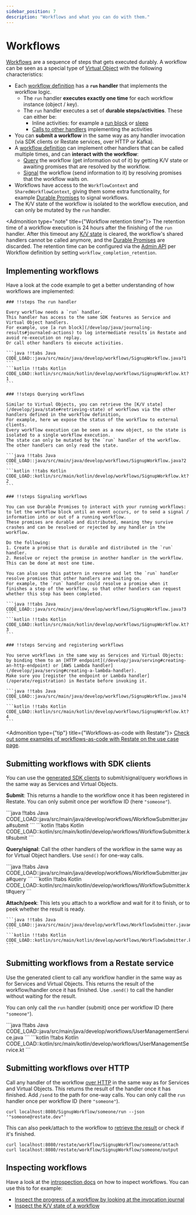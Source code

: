 ```yaml
---
sidebar_position: 7
description: "Workflows and what you can do with them."
---
```



# Workflows

[Workflows](/concepts/services#workflows) are a sequence of steps that gets executed durably.
A workflow can be seen as a special type of [Virtual Object](/concepts/services#virtual-objects) with the following characteristics:

- Each [workflow definition](/develop/java/overview#workflows) has a **`run` handler** that implements the workflow logic.
  - The `run` handler **executes exactly one time** for each workflow instance (object / key).
  - The `run` handler executes a set of **durable steps/activities**. These can either be:
    - Inline activities: for example a [run block](/develop/java/journaling-results#journaled-actions) or [sleep](/develop/java/durable-timers)
    - [Calls to other handlers](/develop/java/service-communication) implementing the activities
- You can **submit a workflow** in the same way as any handler invocation (via SDK clients or Restate services, over HTTP or Kafka).
- A [workflow definition](/develop/java/overview#workflows) can implement other handlers that can be called multiple times, and can **interact with the workflow**:
    - [Query](/develop/java/workflows#implementing-workflows) the workflow (get information out of it) by getting K/V state or awaiting promises that are resolved by the workflow.
    - [Signal](/develop/java/workflows#implementing-workflows) the workflow (send information to it) by resolving promises that the workflow waits on.
- Workflows have access to the `WorkflowContext` and `SharedWorkflowContext`, giving them some extra functionality, for example [Durable Promises](/develop/java/workflows#implementing-workflows) to signal workflows.
- The K/V state of the workflow is isolated to the workflow execution, and can only be mutated by the `run` handler.


<Admonition type="note" title={"Workflow retention time"}>
    The retention time of a workflow execution is 24 hours after the finishing of the `run` handler.
    After this timeout any [K/V state](/develop/java/state) is cleared, the workflow's shared handlers cannot be called anymore, and the [Durable Promises](/develop/java/workflows#signaling-workflows) are discarded.
    The retention time can be configured via the [Admin API](/references/admin-api/#tag/service/operation/modify_service) per Workflow definition by setting `workflow_completion_retention`.
</Admonition>

## Implementing workflows
Have a look at the code example to get a better understanding of how workflows are implemented:

<Scrollycoding>

    ### !!steps The run handler

    Every workflow needs a `run` handler.
    This handler has access to the same SDK features as Service and Virtual Object handlers.
    For example, use [a run block](/develop/java/journaling-results#journaled-actions) to log intermediate results in Restate and avoid re-execution on replay.
    Or call other handlers to execute activities.

    ```java !!tabs Java
    CODE_LOAD::java/src/main/java/develop/workflows/SignupWorkflow.java?1
    ```
    ```kotlin !!tabs Kotlin
    CODE_LOAD::kotlin/src/main/kotlin/develop/workflows/SignupWorkflow.kt?1
    ```

    ### !!steps Querying workflows

    Similar to Virtual Objects, you can retrieve the [K/V state](/develop/java/state#retrieving-state) of workflows via the other handlers defined in the workflow definition,
    For example, here we expose the status of the workflow to external clients.
    Every workflow execution can be seen as a new object, so the state is isolated to a single workflow execution.
    The state can only be mutated by the `run` handler of the workflow. The other handlers can only read the state.

    ```java !!tabs Java
    CODE_LOAD::java/src/main/java/develop/workflows/SignupWorkflow.java?2
    ```
    ```kotlin !!tabs Kotlin
    CODE_LOAD::kotlin/src/main/kotlin/develop/workflows/SignupWorkflow.kt?2
    ```

    ### !!steps Signaling workflows

    You can use Durable Promises to interact with your running workflows: to let the workflow block until an event occurs, or to send a signal / information into or out of a running workflow.
    These promises are durable and distributed, meaning they survive crashes and can be resolved or rejected by any handler in the workflow.

    Do the following:
    1. Create a promise that is durable and distributed in the `run` handler.
    2. Resolve or reject the promise in another handler in the workflow. This can be done at most one time.

    You can also use this pattern in reverse and let the `run` handler resolve promises that other handlers are waiting on.
    For example, the `run` handler could resolve a promise when it finishes a step of the workflow, so that other handlers can request whether this step has been completed.

    ```java !!tabs Java
    CODE_LOAD::java/src/main/java/develop/workflows/SignupWorkflow.java?3
    ```
    ```kotlin !!tabs Kotlin
    CODE_LOAD::kotlin/src/main/kotlin/develop/workflows/SignupWorkflow.kt?3
    ```

    ### !!steps Serving and registering workflows

    You serve workflows in the same way as Services and Virtual Objects: by binding them to an [HTTP endpoint](/develop/java/serving#creating-an-http-endpoint) or [AWS Lambda handler](/develop/java/serving#creating-a-lambda-handler).
    Make sure you [register the endpoint or Lambda handler](/operate/registration) in Restate before invoking it.

    ```java !!tabs Java
    CODE_LOAD::java/src/main/java/develop/workflows/SignupWorkflow.java?4
    ```
    ```kotlin !!tabs Kotlin
    CODE_LOAD::kotlin/src/main/kotlin/develop/workflows/SignupWorkflow.kt?4
    ```
</Scrollycoding>

<Admonition type={"tip"} title={"Workflows-as-code with Restate"}>
    [Check out some examples of workflows-as-code with Restate on the use case page](/use-cases/workflows).
</Admonition>

## Submitting workflows with SDK clients

You can use the [generated SDK clients](/develop/java/clients) to submit/signal/query workflows in the same way as Services and Virtual Objects.

**Submit**: This returns a handle to the workflow once it has been registered in Restate.
You can only submit once per workflow ID (here `"someone"`).

<CodeWithTabs>
    ```java !!tabs Java
    CODE_LOAD::java/src/main/java/develop/workflows/WorkflowSubmitter.java#submit
    ```
    ```kotlin !!tabs Kotlin
    CODE_LOAD::kotlin/src/main/kotlin/develop/workflows/WorkflowSubmitter.kt#submit
    ```
</CodeWithTabs>

**Query/signal**: Call the other handlers of the workflow in the same way as for Virtual Object handlers.
Use `send()` for one-way calls.

<CodeWithTabs>
    ```java !!tabs Java
    CODE_LOAD::java/src/main/java/develop/workflows/WorkflowSubmitter.java#query
    ```
    ```kotlin !!tabs Kotlin
    CODE_LOAD::kotlin/src/main/kotlin/develop/workflows/WorkflowSubmitter.kt#query
    ```
</CodeWithTabs>

**Attach/peek**: This lets you attach to a workflow and wait for it to finish, or to peek whether the result is ready.

<CodeWithTabs>

    ```java !!tabs Java
    CODE_LOAD::java/src/main/java/develop/workflows/WorkflowSubmitter.java#interact
    ```
    ```kotlin !!tabs Kotlin
    CODE_LOAD::kotlin/src/main/kotlin/develop/workflows/WorkflowSubmitter.kt#interact
    ```
</CodeWithTabs>

## Submitting workflows from a Restate service

Use the generated client to call any workflow handler in the same way as for Services and Virtual Objects.
This returns the result of the workflow/handler once it has finished.
Use `.send()` to call the handler without waiting for the result.

You can only call the `run` handler (submit) once per workflow ID (here `"someone"`).

<CodeWithTabs>
    ```java !!tabs Java
    CODE_LOAD::java/src/main/java/develop/workflows/UserManagementService.java
    ```
    ```kotlin !!tabs Kotlin
    CODE_LOAD::kotlin/src/main/kotlin/develop/workflows/UserManagementService.kt
    ```
</CodeWithTabs>

## Submitting workflows over HTTP

Call any handler of the workflow [over HTTP]([**Submit/query/signal**](/invoke/http):) in the same way as for Services and Virtual Objects.
This returns the result of the handler once it has finished.
Add `/send` to the path for one-way calls.
You can only call the `run` handler once per workflow ID (here `"someone"`).

```shell
curl localhost:8080/SignupWorkflow/someone/run --json '"someone@restate.dev"'
```

This can also peek/attach to the workflow to [retrieve the result](](/invoke/http#retrieve-result-of-invocations-and-workflows)) or check if it's finished.

```shell
curl localhost:8080/restate/workflow/SignupWorkflow/someone/attach
curl localhost:8080/restate/workflow/SignupWorkflow/someone/output
```


## Inspecting workflows

Have a look at the [introspection docs](/operate/introspection) on how to inspect workflows.
You can use this to for example:
- [Inspect the progress of a workflow by looking at the invocation journal](/operate/introspection#inspecting-the-invocation-journal)
- [Inspect the K/V state of a workflow](/operate/introspection#inspecting-application-state)







